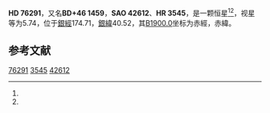 {{Starbox begin
| name = HD 76291
}}
{{Starbox observe
| epoch = [[J2000.0|J2000.0]]
| constell = {{星座名待查}}<ref name=SIMBAD>{{cite web
 | url=http://simbad.u-strasbg.fr/simbad/sim-id?Ident=HR+3545
 | title =Pulsating variable Star
 | publisher=Centre de Données astronomiques de Strasbourg
 | work=SIMBAD
 | accessdate=2012-07-13}}</ref><ref name=DATA>{{cite web
 | url=http://vizier.u-strasbg.fr/viz-bin/VizieR-5?-out.add=.&-source=5050&-corr=PK=HR&-out.max=9999&HR=3545
 | title=VizieR Detailed Page
 | accessdate=2012-07-13
 | archive-date=2016-03-04
 | archive-url=https://web.archive.org/web/20160304215812/http://vizier.u-strasbg.fr/viz-bin/VizieR-5?-out.add=.&-source=5050&-corr=PK=HR&-out.max=9999&HR=3545
 | dead-url=no
 }}</ref>
| 星官 = 
| ra = {{RA|8|56|50}}<ref name=SIMBAD /><ref name=DATA />
| dec = {{DEC|+45|37|55}}<ref name=SIMBAD /><ref name=DATA />
| appmag_v = 5.74<ref name=SIMBAD /><ref name=DATA />
}}
{{Starbox character
| class = K1IV<ref name=SIMBAD /><ref name=DATA />
| b-v = 1.09<ref name=SIMBAD /><ref name=DATA />
| u-b = 1.06<ref name=SIMBAD /><ref name=DATA />
| r-i = 0.56<ref name=SIMBAD /><ref name=DATA />
| variable = 
}}
{{Starbox astrometry
| radial_v = 1.06
| prop_mo_ra = 59
| parallax = 
| p_error = 
}}
{{Starbox catalog
| names =BD+46 1459，[[SAO星表|SAO]] 42612，[[HD星表|HD]] 76291，[[HR星表|HR]] 3545}}
{{Starbox reference |Simbad=HR+3545}}
{{Starbox end}}

'''HD 76291'''，又名'''BD+46 1459'''，'''SAO 42612'''、'''HR 3545'''，是一颗恒星<ref name=SIMBAD /><ref name=DATA />，视星等为5.74，位于[[銀道座標系|銀經]]174.71，[[銀道座標系|銀緯]]40.52，其[[B1900.0|B1900.0]]坐标为赤經{{RA|8|50|3.8}}，赤緯{{DEC|+46|40.52|55}}。

== 参考文献 ==
{{reflist}}

{{star-stub}}

[[Category:HD和HDE天體|76291]]
[[Category:HR天體|3545]]
[[Category:SAO天體|42612]]